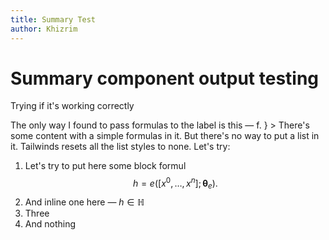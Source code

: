 ```yaml
---
title: Summary Test
author: Khizrim
---
```


# Summary component output testing

Trying if it's working correctly

<Summary
  label={
    <span>
      The only way I found to pass formulas to the label is this — <MathInline>f</MathInline>.
    </span>
  }
>
There's some content with a simple formulas in it. But there's no way to put a
list in it. Tailwinds resets all the list styles to none. Let's try:

1.  Let's try to put here some block formul
    $$
    \tag*{5} h = e([x^0, \ldots, x^n]; \mathbf{\theta}_e).
    $$
2.  And inline one here — $h \in \mathbb{H}$
3.  Three
4.  And nothing

</Summary>
